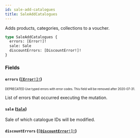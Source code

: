 ```yaml
---
id: sale-add-catalogues
title: SaleAddCatalogues
---
```


Adds products, categories, collections to a voucher.

```graphql
type SaleAddCatalogues {
  errors: [Error!]!
  sale: Sale
  discountErrors: [DiscountError!]!
}
```

### Fields

#### `errors` ([`[Error!]!`](/api-reference/objects/error.mdx))

<sub><sup><span className="deprecatedTag">DEPRECATED</span> Use typed errors with error codes. This field will be removed after 2020-07-31.</sup></sub>

List of errors that occurred executing the mutation.

#### `sale` ([`Sale`](/api-reference/objects/sale.mdx))

Sale of which catalogue IDs will be modified.

#### `discountErrors` ([`[DiscountError!]!`](/api-reference/objects/discount-error.mdx))
